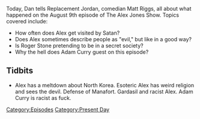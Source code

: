 {{DEFAULTSORT:
    #_EPISODE_0072:August 9, 2017
}}{{Episode
    | title           = August 9, 2017
    | caption         = [https://knowledgefight.libsyn.com/knowledge-fight-august-9-2017 Listen to this episode on Libsyn]
    | episodeNumber   = 72
    | length          = 01:41:53
    | airDate         = August 11, 2017
    | coverageDate    = August 9, 2017
    | episodeType     = [[:Category:Present Day|Present Day]]
    | appearance      = [[Roger Stone. Adam Curry]]
    | beverage        = orange crush powder
    | previousEpisode = [[71: August 4, 2017]]
    | nextEpisode     = [[73: August 12, 2017]]
}}

{{Stub}}

Today, Dan tells Replacement Jordan, comedian Matt Riggs, all about what happened on the August 9th episode of The Alex Jones Show. Topics covered include:

*How often does Alex get visited by Satan?
*Does Alex sometimes describe people as "evil," but like in a good way?
*Is Roger Stone pretending to be in a secret society?
*Why the hell does Adam Curry guest on this episode?

==Tidbits==

*Alex has a meltdown about North Korea. Esoteric Alex has weird religion and sees the devil. Defense of Manafort. Gardasil and racist Alex. Adam Curry is racist as fuck.

[[Category:Episodes]]
[[Category:Present Day]]
